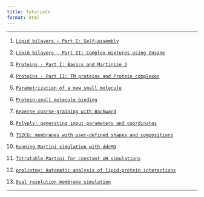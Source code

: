 ```yaml
---
title: Tutorials
format: html
---
```


<hr>

1. [`Lipid bilayers - Part I: Self-assembly`](LipidsI/index.qmd)

1. [`Lipid bilayers - Part II: Complex mixtures using Insane`](LipidsII/index.qmd)

1. [`Proteins - Part I: Basics and Martinize 2`](ProteinsI/index.qmd)

1. [`Proteins - Part II: TM proteins and Protein complexes`](ProteinsII/index.qmd)

1. [`Parametrization of a new small molecule`](Small_Molecule_Parametrization/index.qmd)

1. [`Protein-small molecule binding`](Protein_Ligand_Binding/index.qmd)

1. [`Reverse coarse-graining with Backward`](Backward/index.qmd)

1. [`Polyply: generating input parameters and coordinates`](Polyply/index.qmd)

1. [`TS2CG: membranes with user-defined shapes and compositions`](TS2CG/index.qmd)

1. [`Running Martini simulation with ddcMD`](ddcMD/index.qmd)

1. [`Titratable Martini for constant pH simulations`](Titratable_Martini/index.qmd)

1. [`prolintpy: Automatic analysis of lipid-protein interactions`](ProLint/index.qmd)

1. [`Dual resolution membrane simulation`](Dual_Resolution_Membrane/index.qmd)

<hr>